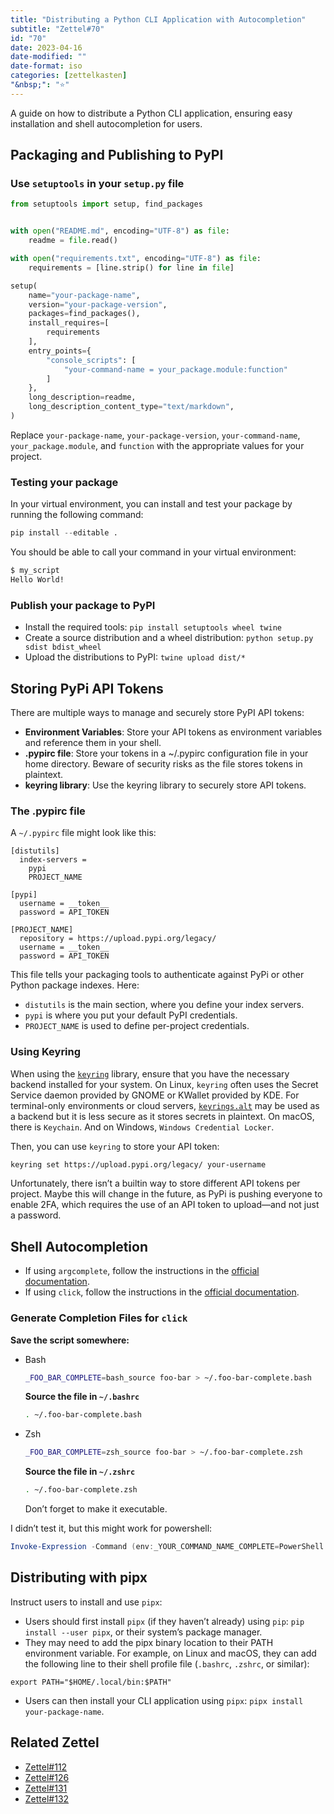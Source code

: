 ```yaml
---
title: "Distributing a Python CLI Application with Autocompletion"
subtitle: "Zettel#70"
id: "70"
date: 2023-04-16
date-modified: ""
date-format: iso
categories: [zettelkasten]
"&nbsp;": "⭐"
---
```

A guide on how to distribute a Python CLI application, ensuring easy installation and shell autocompletion for users.

## Packaging and Publishing to PyPI

### Use `setuptools` in your `setup.py` file

```python
from setuptools import setup, find_packages


with open("README.md", encoding="UTF-8") as file:
    readme = file.read()

with open("requirements.txt", encoding="UTF-8") as file:
    requirements = [line.strip() for line in file]

setup(
    name="your-package-name",
    version="your-package-version",
    packages=find_packages(),
    install_requires=[
        requirements
    ],
    entry_points={
        "console_scripts": [
            "your-command-name = your_package.module:function"
        ]
    },
    long_description=readme,
    long_description_content_type="text/markdown",
)
```

Replace `your-package-name`, `your-package-version`, `your-command-name`, `your_package.module`, and `function` with the appropriate values for your project.

### Testing your package

In your virtual environment, you can install and test your package by running the following command:

```python
pip install --editable .
```

You should be able to call your command in your virtual environment:

```bash
$ my_script
Hello World!
```

### Publish your package to PyPI

* Install the required tools: `pip install setuptools wheel twine`
* Create a source distribution and a wheel distribution: `python setup.py sdist bdist_wheel`
* Upload the distributions to PyPI: `twine upload dist/*`

## Storing PyPi API Tokens

There are multiple ways to manage and securely store PyPI API tokens:

* **Environment Variables**: Store your API tokens as environment variables and reference them in your shell.
* **.pypirc file**: Store your tokens in a ~/.pypirc configuration file in your home directory. Beware of security risks as the file stores tokens in plaintext.
* **keyring library**: Use the keyring library to securely store API tokens.

### The .pypirc file

A `~/.pypirc` file might look like this:

```
[distutils]
  index-servers =
    pypi
    PROJECT_NAME

[pypi]
  username = __token__
  password = API_TOKEN

[PROJECT_NAME]
  repository = https://upload.pypi.org/legacy/
  username = __token__
  password = API_TOKEN
```

This file tells your packaging tools to authenticate against PyPi or other Python package indexes. Here:

* `distutils` is the main section, where you define your index servers.
* `pypi` is where you put your default PyPI credentials.
* `PROJECT_NAME` is used to define per-project credentials.

### Using Keyring

When using the [`keyring`](https://pypi.org/project/keyring/) library, ensure that you have the necessary backend installed for your system. On Linux, `keyring` often uses the Secret Service daemon provided by GNOME or KWallet provided by KDE. For terminal-only environments or cloud servers, [`keyrings.alt`](https://pypi.org/project/keyrings.alt/) may be used as a backend but it is less secure as it stores secrets in plaintext. On macOS, there is `Keychain`. And on Windows, `Windows Credential Locker`.

Then, you can use `keyring` to store your API token:

```sh
keyring set https://upload.pypi.org/legacy/ your-username
```

Unfortunately, there isn't a builtin way to store different API tokens per project. Maybe this will change in the future, as PyPi is pushing everyone to enable 2FA, which requires the use of an API token to upload—and not just a password.

## Shell Autocompletion

* If using `argcomplete`, follow the instructions in the [official documentation](https://kislyuk.github.io/argcomplete/).
* If using `click`, follow the instructions in the [official documentation](https://click.palletsprojects.com/en/8.0.x/bashcomplete/).

### Generate Completion Files for `click`

**Save the script somewhere:**

* Bash

  ```sh
  _FOO_BAR_COMPLETE=bash_source foo-bar > ~/.foo-bar-complete.bash
  ```
  
  **Source the file in `~/.bashrc`**
  
  ```sh
  . ~/.foo-bar-complete.bash
  ```

* Zsh

  ```sh
  _FOO_BAR_COMPLETE=zsh_source foo-bar > ~/.foo-bar-complete.zsh
  ```
  
  **Source the file in `~/.zshrc`**
  
  ```sh
  . ~/.foo-bar-complete.zsh
  ```

  Don't forget to make it executable.

I didn't test it, but this might work for powershell:

```powershell
Invoke-Expression -Command (env:_YOUR_COMMAND_NAME_COMPLETE=PowerShell your-command-name)
```

## Distributing with pipx

Instruct users to install and use `pipx`:

* Users should first install `pipx` (if they haven't already) using `pip`: `pip install --user pipx`, or their system's package manager.
* They may need to add the pipx binary location to their PATH environment variable. For example, on Linux and macOS, they can add the following line to their shell profile file (`.bashrc`, `.zshrc`, or similar):

 ```
 export PATH="$HOME/.local/bin:$PATH"
 ```

* Users can then install your CLI application using `pipx`: `pipx install your-package-name`.

## Related Zettel

* [Zettel#112](/zettel/112)
* [Zettel#126](/zettel/126)
* [Zettel#131](/zettel/131)
* [Zettel#132](/zettel/132)
